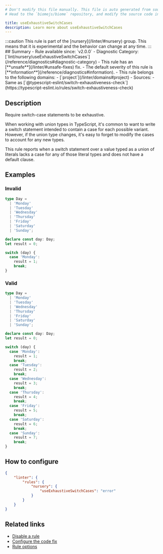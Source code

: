 ```yaml
---
# Don't modify this file manually. This file is auto generated from source, and you will lose your changes next time the website is built.
# Head to the `biomejs/biome` repository, and modify the source code in there.

title: useExhaustiveSwitchCases
description: Learn more about useExhaustiveSwitchCases
---
```


<Tabs>
<TabItem label="JavaScript (and super languages)" icon="seti:javascript">
:::caution
This rule is part of the [nursery](/linter/#nursery) group. This means that it is experimental and the behavior can change at any time.
:::
## Summary
- Rule available since: `v2.0.0`
- Diagnostic Category: [`lint/nursery/useExhaustiveSwitchCases`](/reference/diagnostics#diagnostic-category)
- This rule has an [**unsafe**](/linter/#unsafe-fixes) fix.
- The default severity of this rule is [**information**](/reference/diagnostics#information).
- This rule belongs to the following domains:
  - [`project`](/linter/domains#project)
- Sources: 
  - Same as [`@typescript-eslint/switch-exhaustiveness-check`](https://typescript-eslint.io/rules/switch-exhaustiveness-check)

## Description
Require switch-case statements to be exhaustive.

When working with union types in TypeScript, it's common to want to write a switch statement
intended to contain a case for each possible variant.
However, if the union type changes, it's easy to forget to modify the cases to account for
any new types.

This rule reports when a switch statement over a value typed as a union of literals lacks
a case for any of those literal types and does not have a default clause.

## Examples

### Invalid

```ts
type Day =
  | 'Monday'
  | 'Tuesday'
  | 'Wednesday'
  | 'Thursday'
  | 'Friday'
  | 'Saturday'
  | 'Sunday';

declare const day: Day;
let result = 0;

switch (day) {
  case 'Monday':
    result = 1;
    break;
}
```

### Valid

```ts
type Day =
  | 'Monday'
  | 'Tuesday'
  | 'Wednesday'
  | 'Thursday'
  | 'Friday'
  | 'Saturday'
  | 'Sunday';

declare const day: Day;
let result = 0;

switch (day) {
  case 'Monday':
    result = 1;
    break;
  case 'Tuesday':
    result = 2;
    break;
  case 'Wednesday':
    result = 3;
    break;
  case 'Thursday':
    result = 4;
    break;
  case 'Friday':
    result = 5;
    break;
  case 'Saturday':
    result = 6;
    break;
  case 'Sunday':
    result = 7;
    break;
}
```

## How to configure
```json title="biome.json"
{
	"linter": {
		"rules": {
			"nursery": {
				"useExhaustiveSwitchCases": "error"
			}
		}
	}
}

```
## Related links

- [Disable a rule](/linter/#disable-a-rule)
- [Configure the code fix](/linter#configure-the-code-fix)
- [Rule options](/linter/#rule-options)

</TabItem>
</Tabs>

